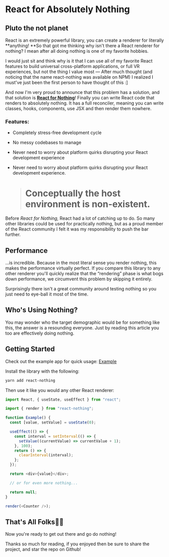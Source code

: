 # React for Absolutely Nothing


## Pluto the not planet

React is an extremely powerful library, you can create a renderer for literally **anything! **So that got me thinking why isn't there a React renderer for nothing? I mean after all doing nothing is one of my favorite hobbies.

I would just sit and think why is it that I can use all of my favorite React features to build universal cross-platform applications, or full VR experiences, but not the thing I value most — After much thought (and noticing that the name react-nothing was available on NPM) I realized I must've just been the first person to have thought of this :]

And now I'm very proud to announce that this problem has a solution, and that solution is [**React for Nothing**](https://github.com/EvanBacon/react-nothing)! Finally you can write React code that renders to absolutely nothing. It has a full reconciler, meaning you can write classes, hooks, components, use JSX and then render them nowhere.

### Features:

- Completely stress-free development cycle

- No messy codebases to manage

- Never need to worry about platform quirks disrupting your React development experience

- Never need to worry about platform quirks disrupting your React development experience.
  > # Conceptually the host environment is non-existent.

Before _React for Nothing,_ React had a lot of catching up to do. So many other libraries could be used for practically nothing, but as a proud member of the React community I felt it was my responsibility to push the bar further.

## Performance

…is incredible. Because in the most literal sense you render nothing, this makes the performance virtually perfect. If you compare this library to any other renderer you'll quickly realize that the “rendering” phase is what bogs down performance, we circumvent this problem by skipping it entirely.

Surprisingly there isn't a great community around testing nothing so you just need to eye-ball it most of the time.

## Who's Using Nothing?

You may wonder who the target demographic would be for something like this, the answer is a resounding everyone. Just by reading this article you too are effectively doing nothing.

## Getting Started

Check out the example app for quick usage: [Example](https://github.com/EvanBacon/react-native-nothing/tree/master/example)

Install the library with the following:

```sh
yarn add react-nothing
```

Then use it like you would any other React renderer:

```js
import React, { useState, useEffect } from "react";

import { render } from "react-nothing";

function Example() {
  const [value, setValue] = useState(0);

  useEffect(() => {
    const interval = setInterval(() => {
      setValue((currentValue) => currentValue + 1);
    }, 100);
    return () => {
      clearInterval(interval);
    };
  });

  return <div>{value}</div>;

  // or for even more nothing...

  return null;
}

render(<Counter />);
```

## That's All Folks👋🏻

Now you're ready to get out there and go do nothing!

Thanks so much for reading, if you enjoyed then be sure to share the project, and star the repo on Github!

<Embed url="https://twitter.com/baconbrix" />

<Embed url="https://github.com/evanbacon" />

<Embed url="https://github.com/evanbacon/react-nothing" />
